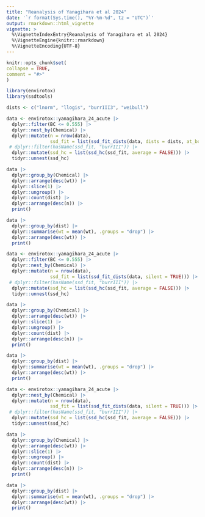 ```yaml
---
title: "Reanalysis of Yanagihara et al 2024"
date: '`r format(Sys.time(), "%Y-%m-%d", tz = "UTC")`'
output: rmarkdown::html_vignette
vignette: >
  %\VignetteIndexEntry{Reanalysis of Yanagihara et al 2024}
  %\VignetteEngine{knitr::rmarkdown}
  %\VignetteEncoding{UTF-8}
---
```


```r
knitr::opts_chunk$set(
collapse = TRUE,
comment = "#>"
)
```

```r
library(envirotox)
library(ssdtools)
```

```r
dists <- c("lnorm", "llogis", "burrIII3", "weibull")

data <- envirotox::yanagihara_24_acute |>
  dplyr::filter(BC <= 0.555) |>
  dplyr::nest_by(Chemical) |>
  dplyr::mutate(n = nrow(data), 
                ssd_fit = list(ssd_fit_dists(data, dists = dists, at_boundary_ok = FALSE, computable = TRUE, silent = TRUE))) |>
 # dplyr::filter(hasName(ssd_fit, "burrIII")) |>
  dplyr::mutate(ssd_hc = list(ssd_hc(ssd_fit, average = FALSE))) |>
  tidyr::unnest(ssd_hc)

data |>
  dplyr::group_by(Chemical) |>
  dplyr::arrange(desc(wt)) |>
  dplyr::slice(1) |>
  dplyr::ungroup() |>
  dplyr::count(dist) |>
  dplyr::arrange(desc(n)) |>
  print()

data |>
  dplyr::group_by(dist) |>
  dplyr::summarise(wt = mean(wt), .groups = "drop") |>
  dplyr::arrange(desc(wt)) |>
  print()
```

```r

data <- envirotox::yanagihara_24_acute |>
  dplyr::filter(BC <= 0.555) |>
  dplyr::nest_by(Chemical) |>
  dplyr::mutate(n = nrow(data), 
                ssd_fit = list(ssd_fit_dists(data, silent = TRUE))) |>
 # dplyr::filter(hasName(ssd_fit, "burrIII")) |>
  dplyr::mutate(ssd_hc = list(ssd_hc(ssd_fit, average = FALSE))) |>
  tidyr::unnest(ssd_hc)

data |>
  dplyr::group_by(Chemical) |>
  dplyr::arrange(desc(wt)) |>
  dplyr::slice(1) |>
  dplyr::ungroup() |>
  dplyr::count(dist) |>
  dplyr::arrange(desc(n)) |>
  print()

data |>
  dplyr::group_by(dist) |>
  dplyr::summarise(wt = mean(wt), .groups = "drop") |>
  dplyr::arrange(desc(wt)) |>
  print()
```

```r

data <- envirotox::yanagihara_24_acute |>
  dplyr::nest_by(Chemical) |>
  dplyr::mutate(n = nrow(data), 
                ssd_fit = list(ssd_fit_dists(data, silent = TRUE))) |>
 # dplyr::filter(hasName(ssd_fit, "burrIII")) |>
  dplyr::mutate(ssd_hc = list(ssd_hc(ssd_fit, average = FALSE))) |>
  tidyr::unnest(ssd_hc)

data |>
  dplyr::group_by(Chemical) |>
  dplyr::arrange(desc(wt)) |>
  dplyr::slice(1) |>
  dplyr::ungroup() |>
  dplyr::count(dist) |>
  dplyr::arrange(desc(n)) |>
  print()

data |>
  dplyr::group_by(dist) |>
  dplyr::summarise(wt = mean(wt), .groups = "drop") |>
  dplyr::arrange(desc(wt)) |>
  print()
```
